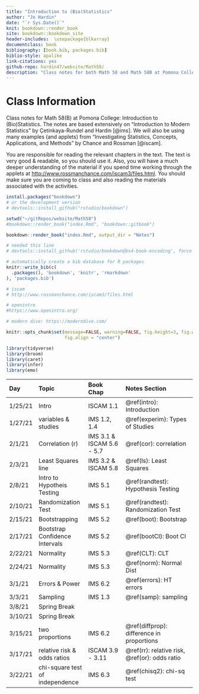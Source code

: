 ```yaml
---
title: "Introduction to (Bio)Statistics"
author: "Jo Hardin"
date: "`r Sys.Date()`"
knit: bookdown::render_book
site: bookdown::bookdown_site
header-includes:  \usepackage{blkarray}
documentclass: book
bibliography: [book.bib, packages.bib]
biblio-style: apalike
link-citations: yes
github-repo: hardin47/website/Math58/
description: "Class notes for both Math 58 and Math 58B at Pomona College: Introduction to Statistics and Introduction to Biostatistics.  The notes are based extensively on Introduction to Modern Statistics by Çetinkaya-Rundel and Hardin Investigating Statistical Concepts, Applications, and Methods by Chance and Rossman."
---
```


# Class Information {.unnumbered}

Class notes for Math 58(B) at Pomona College: Introduction to (Bio)Statistics. The notes are based extensively on "Introduction to Modern Statistics" by Çetinkaya-Rundel and Hardin [@ims]. We will also be using many examples (and applets) from "Investigating Statistics, Concepts, Applications, and Methods" by Chance and Rossman [@iscam].

You are responsible for reading the relevant chapters in the text. The text is very good & readable, so you should use it. Also, you will have a much deeper understanding of the material if you spend time working through the applets at <http://www.rossmanchance.com/iscam3/files.html>. You should make sure you are coming to class and also reading the materials associated with the activities.

```r
install.packages("bookdown")
# or the development version
# devtools::install_github("rstudio/bookdown")

setwd("~/gitRepos/website/Math58")
#bookdown::render_book("index.Rmd", "bookdown::gitbook")

bookdown::render_book("index.Rmd", output_dir = "Notes")

# needed this line
# devtools::install_github('rstudio/bookdown@bs4-book-encoding', force = TRUE)
```

```r
# automatically create a bib database for R packages
knitr::write_bib(c(
  .packages(), 'bookdown', 'knitr', 'rmarkdown'
), 'packages.bib')
```

```r
# iscam
# http://www.rossmanchance.com/iscam3/files.html

# openintro
#https://www.openintro.org/

# modern dive: https://moderndive.com/
```

```r
knitr::opts_chunk$set(message=FALSE, warning=FALSE, fig.height=3, fig.width=5, 
                      fig.align = "center")

library(tidyverse)
library(broom)
library(caret)
library(infer)
library(emo)
```

| Day     | Topic                           | Book Chap                 | Notes Section                                   |
|:--------|:--------------------------------|:--------------------------|:------------------------------------------------|
| 1/25/21 | Intro                           | ISCAM 1.1                 | \@ref(intro): Introduction                      |
| 1/27/21 | variables & studies             | IMS 1.2, 1.4              | \@ref(experim): Types of Studies                |
| 2/1/21  | Correlation (r)                 | IMS 3.1 & ISCAM 5.6 - 5.7 | \@ref(cor): correlation                         |
| 2/3/21  | Least Squares line              | IMS 3.2 & ISCAM 5.8       | \@ref(ls): Least Squares                        |
| 2/8/21  | Intro to Hypotheis Testing      | IMS 5.1                   | \@ref(randtest): Hypothesis Testing             |
| 2/10/21 | Randomization Test              | IMS 5.1                   | \@ref(randtest): Randomization Test             |
| 2/15/21 | Bootstrapping                   | IMS 5.2                   | \@ref(boot): Bootstrap                          |
| 2/17/21 | Bootstrap Confidence Intervals  | IMS 5.2                   | \@ref(bootCI): Boot CI                          |
| 2/22/21 | Normality                       | IMS 5.3                   | \@ref(CLT): CLT                                 |
| 2/24/21 | Normality                       | IMS 5.3                   | \@ref(norm): Normal Dist                        |
| 3/1/21  | Errors & Power                  | IMS 6.2                   | \@ref(errors): HT errors                        |
| 3/3/21  | Sampling                        | IMS 1.3                   | \@ref(samp): sampling                           |
| 3/8/21  | Spring Break                    |                           |                                                 |
| 3/10/21 | Spring Break                    |                           |                                                 |
| 3/15/21 | two proportions                 | IMS 6.2                   | \@ref(diffprop): difference in proportions      |
| 3/17/21 | relative risk & odds ratios     | ISCAM 3.9 - 3.11          | \@ref(rr): relative risk, \@ref(or): odds ratio |
| 3/22/21 | chi-square test of independence | IMS 6.3                   | \@ref(chisq2): chi-sq test                      |

```{=html}
<!--
| 3/31/21   | Sampling Dist of $\overline{X}$| ISRS 4.1 & Inv 2.4 |   \@ref(mean1dist) [Dist 1 mean] |
| 4/2/21    | Inference on $\mu$| ISRS 4.1 & Inv 2.5| \@ref(mean1inf) [Inf 1 mean] |
| 4/7/21    | Prediction Intervals | Inv 2.6 | \@ref(predint) [Pred Int] |
| 4/9/21    | Distribution of $\overline{X}_1 - \overline{X}_2$| ISRS 4.3 & Inv 4.2|  \@ref(mean2inf) [Inf 2 means] |
| 4/14/21   |  Inference on $\mu_1 - \mu_2$| ISRS 4.3 & Inv 4.5 - 4.6 |  \@ref(mean2inf) [Inf 2 means]  |
| 4/16/21   | Correlation (r) | ISRS 5.1 & Inv 5.6 - 5.7 | \@ref(cor) [Cor] |
| 4/21/21   | Least Squares line | ISRS 5.2 & Inv 5.10 - 5.11 | \@ref(ls) [LS line] |
| 4/23/21   | Inference on $\beta_1$ | ISRS 5.3 - 5.4 & Inv 5.13 - 5.14 | \@ref(infbeta1) [Inf $\beta_1$] |
| 4/28/21   | Multiple Linear Regression | ISRS 6.1 - 6.2 |  \@ref(MLR) [MLR] |
| 4/30/21   | Model Selection | ISRS 6.3 - 6.4 | \@ref(MLRmod) [MLR model] |
| 5/5/21    |review |  |  \@ref(ex:1819flu) [1918-19 Flu]  |
-->
```
